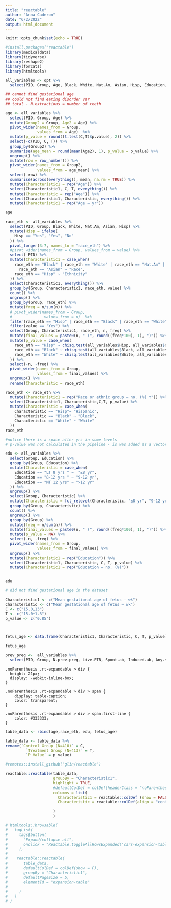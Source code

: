```yaml
---
title: "reactable"
author: "Anna Caderon"
date: "6/2/2022"
output: html_document
---
```


```r
knitr::opts_chunk$set(echo = TRUE)
```


```r
#install.packages("reactable")
library(medicaldata)
library(tidyverse)
library(reshape2)
library(forcats)
library(htmltools)
```


```r
all_variables <- opt %>% 
  select(PID, Group, Age, Black, White, Nat.Am, Asian, Hisp, Education, N.prev.preg, Live.PTB, Spont.ab, Induced.ab, Any.stillbirth, Diabetes, Hypertension, Drug.Add, Use.Alc, N.qualifying.teeth, N.extractions, BL..BOP, BL..PD.4)

```

```r

## cannot find gestational age 
## could not find eating disorder var
## total - N.extractions = number of teeth 

age <- all_variables %>% 
  select(PID, Group, Age) %>%
  mutate(Group2 = Group, Age2 = Age) %>% 
  pivot_wider(names_from = Group,
              values_from = Age)  %>% 
  mutate(p_value = round((t.test(C,T)$p.value), 2)) %>% 
  select(-c(PID, C, T)) %>% 
  group_by(Group2) %>% 
  summarise(age_mean = round(mean(Age2), 1), p_value = p_value) %>% 
  ungroup() %>% 
  mutate(row = row_number()) %>%
  pivot_wider(names_from = Group2,
              values_from = age_mean) %>%
  select(-row) %>% 
  summarise(across(everything(), mean, na.rm = TRUE)) %>% 
  mutate(Characteristic1 = rep("Age")) %>%
  select(Characteristic1, C, T, everything()) %>%
  mutate(Characteristic = rep("Age")) %>% 
  select(Characteristic1, Characteristic, everything()) %>% 
  mutate(Characteristic1 = rep("Age — yr"))

age
```


```r

race_eth <- all_variables %>% 
  select(PID, Group, Black, White, Nat.Am, Asian, Hisp) %>% 
  mutate(Hisp = ifelse(
    Hisp == "Yes", "Yes", "No"
  )) %>% 
  pivot_longer(3:7, names_to = "race_eth") %>% 
  #pivot_wider(names_from = Group, values_from = value) %>% 
  select(-PID) %>% 
  mutate(Characteristic1 = case_when(
    race_eth == "Black" | race_eth == "White" | race_eth == "Nat.Am" | 
      race_eth == "Asian" ~ "Race",
    race_eth == "Hisp" ~ "Ethnicity"
  )) %>% 
  select(Characteristic1, everything()) %>% 
  group_by(Group, Characteristic1, race_eth, value) %>% 
  count() %>% 
  ungroup() %>% 
  group_by(Group, race_eth) %>% 
  mutate(freq = n/sum(n)) %>% 
  # pivot_wider(names_from = Group,
  #              values_from = n)  %>% 
  filter(race_eth == "Hisp" | race_eth == "Black" | race_eth == "White") %>% 
  filter(value == "Yes") %>% 
  select(Group, Characteristic1, race_eth, n, freq) %>% 
  mutate(final_values = paste0(n, " (", round((freq*100), 1), ")")) %>% 
  mutate(p_value = case_when(
    race_eth == "Hisp" ~ chisq.test(all_variables$Hisp, all_variables$Group, correct = FALSE)$p.value,
    race_eth == "Black" ~ chisq.test(all_variables$Black, all_variables$Group, correct = FALSE)$p.value,
    race_eth == "White" ~ chisq.test(all_variables$White, all_variables$Group, correct = FALSE)$p.value
  )) %>% 
  select(-n, -freq) %>% 
  pivot_wider(names_from = Group,
              values_from = final_values) %>%
  ungroup() %>% 
  rename(Characteristic = race_eth) 

race_eth <- race_eth %>% 
  mutate(Characteristic1 = rep("Race or ethnic group — no. (%) †")) %>% 
  select(Characteristic1, Characteristic,C,T, p_value) %>% 
  mutate(Characteristic = case_when(
    Characteristic == "Hisp"~ "Hispanic",
    Characteristic == "Black" ~ "Black",
    Characteristic == "White" ~ "White"
  ))
race_eth
```

```r
#notice there is a space after yrs in some levels 
# p-value was not calculated in the pipeline - is was added as a vector. 

edu <- all_variables %>% 
  select(Group, Education) %>% 
  group_by(Group, Education) %>% 
  mutate(Characteristic = case_when(
    Education == "LT 8 yrs " ~  "≤8 yr",
    Education == "8-12 yrs " ~ "9-12 yr",
    Education == "MT 12 yrs" ~ ">12 yr"
  )) %>% 
  ungroup() %>% 
  select(Group, Characteristic) %>% 
  mutate(Characteristic = fct_relevel(Characteristic, "≤8 yr", "9-12 yr", ">12 yr")) %>% 
  group_by(Group, Characteristic) %>% 
  count() %>% 
  ungroup() %>% 
  group_by(Group) %>% 
  mutate(freq = n/sum(n)) %>% 
  mutate(final_values = paste0(n, " (", round((freq*100), 1), ")")) %>% 
  mutate(p_value = NA) %>% 
  select(-n, -freq) %>% 
  pivot_wider(names_from = Group,
              values_from = final_values) %>%
  ungroup() %>% 
  mutate(Characteristic1 = rep("Education")) %>% 
  select(Characteristic1, Characteristic, C, T, p_value) %>% 
  mutate(Characteristic1 = rep("Education — no. (%)"))


edu
```

```r
# did not find gestational age in the dataset

Characteristic1 <- c("Mean gestational age of fetus — wk")
Characteristic <- c("Mean gestational age of fetus — wk")
C <- c("15.0±13")
T <- c("15.0±1.3")
p_value <- c("0.85")



fetus_age <- data.frame(Characteristic1, Characteristic, C, T, p_value)

fetus_age
```


```r
prev_preg <-  all_variables %>% 
  select(PID, Group, N.prev.preg, Live.PTB, Spont.ab, Induced.ab, Any.stillbirth)

```

```css.
.noParenthesis .rt-expandable > div {
  height: 21px;
  display: -webkit-inline-box;
}

.noParenthesis .rt-expandable > div > span {
    display: table-caption;
    color: transparent;
}

.noParenthesis .rt-expandable > div > span:first-line {
    color: #333333;
}
```

```r
table_data <- rbind(age,race_eth, edu, fetus_age)

table_data <- table_data %>% 
rename(`Control Group (N=410)` = C,
         `Treatment Group (N=413)` = T,
         `P Value` = p_value)

#remotes::install_github("glin/reactable")

reactable::reactable(table_data,
                     groupBy = "Characteristic1",
                     highlight = TRUE,
                     #defaultColDef = colDef(headerClass = "noParenthesis"),
                     columns = list(
                       Characteristic1 = reactable::colDef (show = FALSE, width = 150),
                       Characteristic = reactable::colDef(align = "center")

                     )
                     )

# htmltools::browsable(
#   tagList(
#     tags$button(
#       "Expand/collapse all",
#       onclick = "Reactable.toggleAllRowsExpanded('cars-expansion-table')"
#     ),
# 
#    reactable::reactable(
#       table_data,
#       defaultColDef = colDef(show = F),
#       groupBy = "Characteristic1",
#       defaultPageSize = 5,
#       elementId = "expansion-table"
# 
#     )
#   )
# )
```


